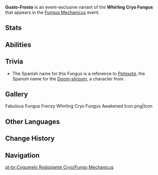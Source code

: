{{CustomTabs
|tab1 = Overview
|tab2 = Fabulous Fungus Frenzy
|tab3 = Fungus Mechanicus
|tab4 = Lil' Fungi's Fun-Tastic Fiesta
}}
{{Enemy Infobox
|name     = Gusto-Frosto
|image    = Enemy Whirling Cryo Fungus.png
|dmgtype  = Cryo
|weakpoint = no
|type     = Event Enemies
}}
'''Gusto-Frosto''' is an event-exclusive variant of the '''Whirling Cryo Fungus''' that appears in the [[Fungus Mechanicus]] event.

==Stats==
{{Enemy Stats
|hide_notes = 1

|cryo_res = 20%
|dendro_res = 20%

|hp_ratio  = 2.7
|hp_type   = 2
|atk_ratio = 4.32
|atk_type  = 2
}}

==Abilities==
{{Enemy Attacks
|enemy       = Whirling Cryo Fungus

|name_1      = Skill: Frosty Vortex
|desc_1      = Condenses the power of Cryo to unleash an Ice Vortex. While the Ice Vortex remains on the field, it will continuously deal '''300% ATK''' as {{Color|Cryo DMG}} to nearby opponents every second for 4 seconds.
|file_1      = Whirling Cryo Fungus Frosty Vortex

|name_2      = Icy Strike
|desc_2      = Unleashes 2 swift melee strikes, dealing '''100% ATK × 2''' as {{Color|Cryo DMG}}.
|file_2      = Whirling Cryo Fungus Icy Strike 2

|name_3      = Delayed Freezing
|desc_3      = When attacked, restores '''5%''' of Max [[HP]] to self. This can only occur once every 0.1 seconds.
}}

==Trivia==
* The Spanish name for this Fungus is a reference to ''[[w:c:es.plantsvszombies:Petaseta|Petaseta]]'', the Spanish name for the [[w:c:plantsvszombies:Doom-shroom (PvZ)|Doom-shroom]], a character from ''{{w|Plants vs. Zombies}}''.

==Gallery==
<gallery>
Fabulous Fungus Frenzy Whirling Cryo Fungus Awakened Icon.png|Icon
</gallery>

==Other Languages==
{{Other Languages
|en      = Gusto-Frosto
|zhs     = 冰爆菇
|zhs_rm  = Bīngbào-gū
|zht     = 冰爆菇
|zht_rm  = Bīngbào-gū
|zh_tl   = 
|ja      = 氷爆茸
|ja_rm   = Hyoubakujou{{assumed}}
|ja_tl   = Icefall {{Lexicon|Fungus|ja}}
|ko      = 얼음 버섯
|ko_tl   = Ice Mushroom
|es      = Peta Seta
|es_tl   = Boom Shroom
|fr      = Glaglaboum
|fr_tl   = Brrboom
|ru      = Ледяной взрыв
|ru_tl   = Icy Blast
|th      = ระเบิดเยือกแข็ง
|th_rm   = 
|th_tl   = 
|vi      = Nấm Băng Nổ
|vi_tl   = 
|de      = Eisbombe
|de_tl   = Ice Bomb
|id      = Es Batu Beku
|id_tl   = Frozen Ice Cubes
|pt      = Explosão Glacial
|pt_tl   = 
|tr      = Buzul Mantar
|tr_tl   = 
|it      = Cryobombolo
|it_tl   = 
}}

==Change History==
{{Change History|3.5}}

==Navigation==
{{Enemy Navbox|Common}}

[[pt-br:Cogumelo Rodopiante Cryo/Fungo Mechanicus]]